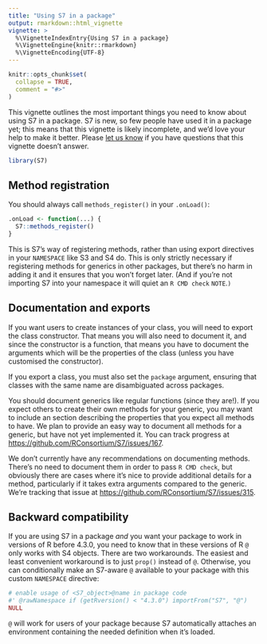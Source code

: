 ```yaml
---
title: "Using S7 in a package"
output: rmarkdown::html_vignette
vignette: >
  %\VignetteIndexEntry{Using S7 in a package}
  %\VignetteEngine{knitr::rmarkdown}
  %\VignetteEncoding{UTF-8}
---
```


```r
knitr::opts_chunk$set(
  collapse = TRUE,
  comment = "#>"
)
```

This vignette outlines the most important things you need to know about using S7 in a package.
S7 is new, so few people have used it in a package yet; this means that this vignette is likely incomplete, and we'd love your help to make it better.
Please [let us know](https://github.com/RConsortium/S7/issues/new) if you have questions that this vignette doesn't answer.

```r
library(S7)
```

## Method registration

You should always call `methods_register()` in your `.onLoad()`:

```r
.onLoad <- function(...) {
  S7::methods_register()
}
```

This is S7's way of registering methods, rather than using export directives in your `NAMESPACE` like S3 and S4 do.
This is only strictly necessary if registering methods for generics in other packages, but there's no harm in adding it and it ensures that you won't forget later.
(And if you're not importing S7 into your namespace it will quiet an `R CMD check` `NOTE`.`)`

## Documentation and exports

If you want users to create instances of your class, you will need to export the class constructor.
That means you will also need to document it, and since the constructor is a function, that means you have to document the arguments which will be the properties of the class (unless you have customised the constructor).

If you export a class, you must also set the `package` argument, ensuring that classes with the same name are disambiguated across packages.

You should document generics like regular functions (since they are!).
If you expect others to create their own methods for your generic, you may want to include an section describing the properties that you expect all methods to have.
We plan to provide an easy way to document all methods for a generic, but have not yet implemented it.
You can track progress at <https://github.com/RConsortium/S7/issues/167>.

We don't currently have any recommendations on documenting methods.
There's no need to document them in order to pass `R CMD check`, but obviously there are cases where it's nice to provide additional details for a method, particularly if it takes extra arguments compared to the generic.
We're tracking that issue at <https://github.com/RConsortium/S7/issues/315>.

## Backward compatibility

If you are using S7 in a package *and* you want your package to work in versions of R before 4.3.0, you need to know that in these versions of R `@` only works with S4 objects.
There are two workarounds.
The easiest and least convenient workaround is to just `prop()` instead of `@`.
Otherwise, you can conditionally make an S7-aware `@` available to your package with this custom `NAMESPACE` directive:

``` r
# enable usage of <S7_object>@name in package code
#' @rawNamespace if (getRversion() < "4.3.0") importFrom("S7", "@")
NULL
```

`@` will work for users of your package because S7 automatically attaches an environment containing the needed definition when it's loaded.

